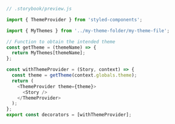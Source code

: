 ```js
// .storybook/preview.js

import { ThemeProvider } from 'styled-components';

import { MyThemes } from '../my-theme-folder/my-theme-file';

// Function to obtain the intended theme
const getTheme = (themeName) => {
  return MyThemes[themeName];
};

const withThemeProvider = (Story, context) => {
  const theme = getTheme(context.globals.theme);
  return (
    <ThemeProvider theme={theme}>
      <Story />
    </ThemeProvider>
  );
};
export const decorators = [withThemeProvider];
```
